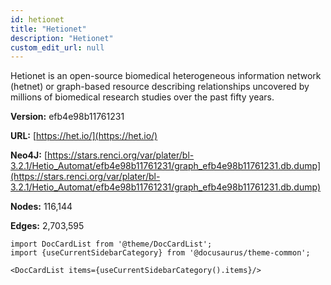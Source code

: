 ```yaml
---
id: hetionet
title: "Hetionet"
description: "Hetionet"
custom_edit_url: null
---
```





Hetionet is an open-source biomedical heterogeneous information network (hetnet) or graph-based resource describing relationships uncovered by millions of biomedical research studies over the past fifty years.

**Version:** efb4e98b11761231

**URL:** [https://het.io/](https://het.io/)

**Neo4J:** [https://stars.renci.org/var/plater/bl-3.2.1/Hetio_Automat/efb4e98b11761231/graph_efb4e98b11761231.db.dump](https://stars.renci.org/var/plater/bl-3.2.1/Hetio_Automat/efb4e98b11761231/graph_efb4e98b11761231.db.dump)

**Nodes:** 116,144

**Edges:** 2,703,595





```mdx-code-block
import DocCardList from '@theme/DocCardList';
import {useCurrentSidebarCategory} from '@docusaurus/theme-common';

<DocCardList items={useCurrentSidebarCategory().items}/>
```
      